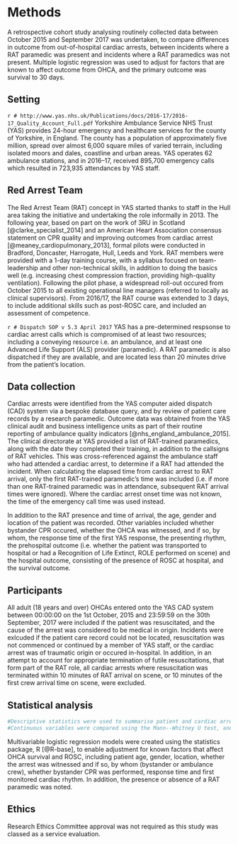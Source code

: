 # Methods
A retrospective cohort study analysing routinely collected data between October 2015 and September 2017 was undertaken, to compare differences in outcome from out-of-hospital cardiac arrests, between incidents where a RAT paramedic was present and incidents where a RAT paramedics was not present. Multiple logistic regression was used to adjust for factors that are known to affect outcome from OHCA, and the primary outcome was survival to 30 days.

## Setting
`r # http://www.yas.nhs.uk/Publications/docs/2016-17/2016-17_Quality_Account_Full.pdf`
Yorkshire Ambulance Service NHS Trust (YAS) provides 24-hour emergency and healthcare services for the county of Yorkshire, in England. The county has a population of approximately five million, spread over almost 6,000 square miles of varied terrain, including isolated moors and dales, coastline and urban areas. YAS operates 62 ambulance stations, and in 2016--17, received 895,700 emergency calls which resulted in 723,935 attendances by YAS staff.

## Red Arrest Team

The Red Arrest Team (RAT) concept in YAS started thanks to staff in the Hull area taking the initiative and undertaking the role informally in 2013. The following year, based on part on the work of 3RU in Scotland [@clarke_specialist_2014] and an American Heart Association consensus statement on CPR quality and improving outcomes from cardiac arrest [@meaney_cardiopulmonary_2013], formal pilots were conducted in Bradford, Doncaster, Harrogate, Hull, Leeds and York. RAT members were provided with a 1-day training course, with a syllabus focused on team-leadership and other non-technical skills, in addition to doing the basics well (e.g. increasing chest compression fraction, providing high-quality ventilation). Following the pilot phase, a widespread roll-out occured from October 2015 to all existing operational line managers (referred to locally as clinical supervisors). From 2016/17, the RAT course was extended to 3 days, to include additional skills such as post-ROSC care, and included an assessment of competence.

`r # Dispatch SOP v 5.3 April 2017`
YAS has a pre-determined respsonse to cardiac arrest calls which is compromised of at least two resources; including a conveying resource i.e. an ambulance, and at least one Advanced Life Support (ALS) provider (paramedic). A RAT paramedic is also dispatched if they are available, and are located less than 20 minutes drive from the patient's location.

## Data collection
Cardiac arrests were identified from the YAS computer aided dispatch (CAD) system via a bespoke database query, and by review of patient care records by a research paramedic. Outcome data was obtained from the YAS clinical audit and business intelligence units as part of their routine reporting of ambulance quality indicators [@nhs_england_ambulance_2015]. The clinical directorate at YAS provided a list of RAT-trained paramedics, along with the date they completed their training, in addition to the callsigns of RAT vehicles. This was cross-referenced against the ambulance staff who had attended a cardiac arrest, to determine if a RAT had attended the incident. When calculating the elapsed time from cardiac arrest to RAT arrival, only the first RAT-trained paramedic's time was included (i.e. if more than one RAT-trained paramedic was in attendance, subsequent RAT arrival times were ignored). Where the cardiac arrest onset time was not known, the time of the emergency call time was used instead.

In addition to the RAT presence and time of arrival, the age, gender and location of the patient was recorded. Other variables included whether bystander CPR occured, whether the OHCA was witnessed, and if so, by whom, the response time of the first YAS response, the presenting rhythm, the prehospital outcome (i.e. whether the patient was transported to hospital or had a Recognition of Life Extinct, ROLE performed on scene) and the hospital outcome, consisting of the presence of ROSC at hospital, and the survival outcome.

## Participants
All adult (18 years and over) OHCAs entered onto the YAS CAD system between 00:00:00 on the 1st October, 2015 and 23:59:59 on the 30th September, 2017 were included if the patient was resuscitated, and the cause of the arrest was considered to be medical in origin. Incidents were exlcuded if the patient care record could not be located, resuscitation was not commenced or continued by a member of YAS staff, or the cardiac arrest was of traumatic origin or occured in-hospital. In addition, in an attempt to account for appropriate termination of futile resuscitations, that form part of the RAT role, all cardiac arrests where resuscitation was terminated within 10 minutes of RAT arrival on scene, or 10 minutes of the first crew arrival time on scene, were excluded.

## Statistical analysis
```r
#Descriptive statistics were used to summarise patient and cardiac arrest characteristics. 
#Continuous variables were compared using the Mann--Whitney U test, and categorical variables compared using the chi-squared test.
```

Multivariable logistic regression models were created using the statistics package, R [@R-base], to enable adjustment for known factors that affect OHCA survival and ROSC, including patient age, gender, location, whether the arrest was witnessed and if so, by whom (bystander or ambulance crew), whether bystander CPR was performed, response time and first monitored cardiac rhythm. In addition, the presence or absence of a RAT paramedic was noted.

## Ethics
Research Ethics Committee approval was not required as this study was classed as a service evaluation.
